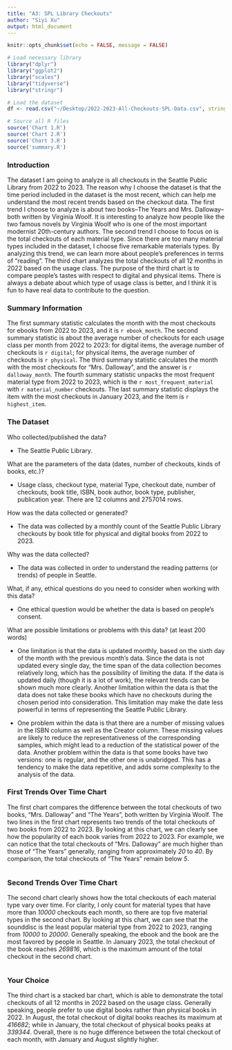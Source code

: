 ```yaml
---
title: "A3: SPL Library Checkouts"
author: "Siyi Xu"
output: html_document
---
```

```r
knitr::opts_chunk$set(echo = FALSE, message = FALSE)

# Load necessary library
library("dplyr")
library("ggplot2")
library("scales")
library("tidyverse")
library("stringr")

# Load the dataset
df <- read.csv("~/Desktop/2022-2023-All-Checkouts-SPL-Data.csv", stringsAsFactors = FALSE)

# Source all R files
source('Chart 1.R')
source('Chart 2.R')
source('Chart 3.R')
source('summary.R')
```

### Introduction

The dataset I am going to analyze is all checkouts in the Seattle Public Library from 2022 to 2023. The reason why I choose the dataset is that the time period included in the dataset is the most recent, which can help me understand the most recent trends based on the checkout data. The first trend I choose to analyze is about two books--The Years and Mrs. Dalloway--both written by Virginia Woolf. It is interesting to analyze how people like the two famous novels by Virginia Woolf who is one of the most important modernist 20th-century authors. The second trend I choose to focus on is the total checkouts of each material type. Since there are too many material types included in the dataset, I choose five remarkable materials types. By analyzing this trend, we can learn more about people's preferences in terms of "reading". The third chart analyzes the total checkouts of all 12 months in 2022 based on the usage class. The purpose of the third chart is to compare people's tastes with respect to digital and physical items. There is always a debate about which type of usage class is better, and I think it is fun to have real data to contribute to the question.

### Summary Information

The first summary statistic calculates the month with the most checkouts for ebooks from 2022 to 2023, and it is `r ebook_month`. The second summary statistic is about the average number of checkouts for each usage class per month from 2022 to 2023: for digital items, the average number of checkouts is `r digital`; for physical items, the average number of checkouts is `r physical`. The third summary statistic calculates the month with the most checkouts for “Mrs. Dalloway", and the answer is `r dalloway_month`. The fourth summary statistic unpacks the most frequent material type from 2022 to 2023, which is the `r most_frequent_material` with `r material_number` checkouts. The last summary statistic displays the item with the most checkouts in January 2023, and the item is `r highest_item`.

### The Dataset

Who collected/published the data?

* The Seattle Public Library.

What are the parameters of the data (dates, number of checkouts, kinds of books, etc.)?

* Usage class, checkout type, material Type, checkout date, number of checkouts, book title,
ISBN, book author, book type, publisher, publication year.
There are 12 columns and 2757014 rows.
  
How was the data collected or generated?

* The data was collected by a monthly count of the Seattle Public Library checkouts by book title for physical and digital books from 2022 to 2023.

Why was the data collected?

* The data was collected in order to understand the reading patterns (or trends) of people in Seattle.

What, if any, ethical questions do you need to consider when working with this data? 

* One ethical question would be whether the data is based on people's consent.

What are possible limitations or problems with this data?   (at least 200 words)

* One limitation is that the data is updated monthly, based on the sixth day of the month with the previous month's data. Since the data is not updated every single day, the time span of the data collection becomes relatively long, which has the possibility of limiting the data. If the data is updated daily (though it is a lot of work), the relevant trends can be shown much more clearly. Another limitation within the data is that the data does not take these books which have no checkouts during the chosen period into consideration. This limitation may make the date less powerful in terms of representing the Seattle Public Library.   

* One problem within the data is that there are a number of missing values in the ISBN column as well as the Creator column. These missing values are likely to reduce the representativeness of the corresponding samples, which might lead to a reduction of the statistical power of the data. Another problem within the data is that some books have two versions: one is regular, and the other one is unabridged. This has a tendency to make the data repetitive, and adds some complexity to the analysis of the data.  

### First Trends Over Time Chart

The first chart compares the difference between the total checkouts of two books, "Mrs. Dalloway" and "The Years", both written by Virginia Woolf. The two lines in the first chart represents two trends of the total checkouts of two books from 2022 to 2023. By looking at this chart, we can clearly see how the popularity of each book varies from 2022 to 2023. For example, we can notice that the total checkouts of "Mrs. Dalloway" are much higher than those of "The Years" generally, ranging from approximately *20* to *40*. By comparison, the total checkouts of "The Years" remain below *5*. 

```r
```

### Second Trends Over Time Chart

The second chart clearly shows how the total checkouts of each material type vary over time. For clarity, I only count for material types that have more than *10000* checkouts each month, so there are top five material types in the second chart. By looking at this chart, we can see that the sounddisc is the least popular material type from 2022 to 2023, ranging from *10000* to *20000*. Generally speaking, the ebook and the book are the most favored by people in Seattle. In January 2023, the total checkout of the book reaches *269816*, which is the maximum amount of the total checkout in the second chart. 

```r
```

### Your Choice

The third chart is a stacked bar chart, which is able to demonstrate the total checkouts of all 12 months in 2022 based on the usage class. Generally speaking, people prefer to use digital books rather than physical books in 2022. In August, the total checkout of digital books reaches its maximum at *416682*; while in January, the total checkout of physical books peaks at *339344*. Overall, there is no huge difference between the total checkout of each month, with January and August slightly higher. 

```r
```


